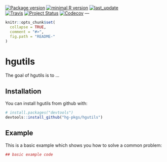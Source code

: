 <!-- START_HGUTILS -->
[![Package version](https://img.shields.io/badge/version-v0.0.0.9007-901913.svg)]()
[![minimal R version](https://img.shields.io/badge/R-3.1+-blue.svg)](https://cran.r-project.org/)
[![last_update](https://img.shields.io/badge/last%20update-06--07--2018-698774.svg)]()  
[![Travis](https://travis-ci.org/hvdboorn/hgutils.svg)](https://travis-ci.org/hvdboorn/hgutils)
[![Project Status](http://www.repostatus.org/badges/latest/wip.svg)](http://www.repostatus.org/#wip)
[![Codecov](https://img.shields.io/codecov/c/github/hvdboorn/hgutils.svg)](https://codecov.io/gh/hvdboorn/hgutils)
---
<!-- END_HGUTILS -->
<!-- README.md is generated from README.Rmd. Please edit that file -->

```r
knitr::opts_chunk$set(
  collapse = TRUE,
  comment = "#>",
  fig.path = "README-"
)
```

# hgutils

The goal of hgutils is to ...

## Installation

You can install hgutils from github with:

```r
# install.packages("devtools")
devtools::install_github("hg-pkgs/hgutils")
```

## Example

This is a basic example which shows you how to solve a common problem:

```r
## basic example code
```
